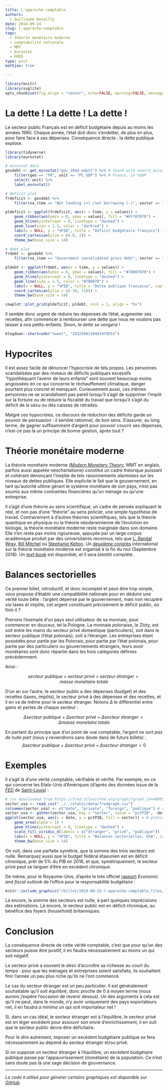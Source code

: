 ```yaml
---
title: L'approche comptable
authors: 
  - Guillaume Devailly
date: 2018-09-24
slug: l-approche-comptable
tags:
  - théorie monétaire moderne
  - comptabilité nationale
  - MMT
  - Eurostat
  - FRED
type: post
mathjax: true  

---
```


```r
library(knitr)
library(svglite)
opts_chunk$set(fig.align = "center", echo=FALSE, warning=FALSE, message=FALSE)
```

# La dette ! La dette ! La dette !

Le secteur public Français est en déficit budgétaire depuis au moins les années 1980.
Chaque année, l'état doit donc s’endetter, de plus en plus, pour faire face à ses dépenses.
Conséquence directe : la dette publique explose.

```r
library(tidyverse)
library(eurostat)

# eurostat data
govdebt <- get_eurostat("gov_10dd_edpt1") %>% # found with search_eurostat("deficit")
    filter(geo == "FR", unit == "PC_GDP") %>% # France, in %GDP 
    select(-unit) %>%
    label_eurostat()

# deficit plot
frdeficit <- govdebt %>%
    filter(na_item == "Net lending (+) /net borrowing (-)", sector == "General government")

pldeficit <- ggplot(frdeficit, aes(x = time, y = values)) +
    geom_ribbon(aes(ymin = 0, ymax = values), fill = "#FF707070") +
    geom_hline(yintercept = 0, linetype = "dashed") +
    geom_line(size = 1.5, color = "darkred") +
    labs(x = NULL, y = "%PIB", title = "Déficit budgétaire français") +
    coord_cartesian(ylim = c(-8, 2)) +
    theme_bw(base_size = 14)

# debt plot
frdebt <- govdebt %>%
    filter(na_item == "Government consolidated gross debt", sector == "General government")

pldebt <- ggplot(frdebt, aes(x = time, y = values)) +
    geom_ribbon(aes(ymin = 0, ymax = values), fill = "#70007070") +
    geom_hline(yintercept = 0, linetype = "dashed") +
    geom_line(size = 1.5, color = "#700070") +
    labs(x = NULL, y = "%PIB", title = "Dette publique française", caption = "Données eurostat") +
    coord_cartesian(ylim = c(-10, 110)) +
    theme_bw(base_size = 14)

cowplot::plot_grid(pldeficit, pldebt, ncol = 1, align = "hv")
```

Il semble donc urgent de réduire les dépenses de l'état, augmenter ses recettes,
afin commencer à rembourser une dette que nous ne voulons pas laisser à nos petits-enfants.
Sinon, *la dette se vengera* !

```r
blogdown::shortcode("tweet", "1032568130403479553")
```

# Hypocrites

Il est assez facile de dénoncer l'hypocrisie de tels propos. Les personnes scandalisées par des niveaux de
déficits publiques excessifs "hypothéquant l'avenir de leurs enfants" sont souvent beaucoup moins angoissées
en ce qui concerne le réchauffement climatique, danger pourtant plus concret et menaçant.
Curieusement aussi, ces mêmes personnes ne se scandalisent pas pareil
lorsqu'il s'agit de supprimer l'impôt sur la fortune ou de réduire la fiscalité du travail 
que lorsqu'il s'agit du déficit de la sécu ou des caisses de retraites.

Malgré ces hypocrisies, ce discours de réduction des déficits garde un pouvoir de persuasion : il semble rationnel, de bon sens.
S'assurer, au long terme, de gagner suffisamment d'argent pour pouvoir couvrir ses dépenses, 
n'est-ce pas là un principe de bonne gestion, après tout ?

# Théorie monétaire moderne

La théorie monétaire moderne ([*Modern Monetary Theory*](https://en.wikipedia.org/wiki/Modern_Monetary_Theory),
MMT en anglais, parfois aussi appelée néochartalisme) constitut un cadre
théorique puissant et cohérant dénonçant l’ineptie de tels raisonnements alarmistes 
sur les niveaux de dettes publiques.
Elle explicite le fait que le gouvernement, en tant qu'autorité ultime gérant le système monétaire de son pays,
n'est pas soumis aux même contraintes financières qu'un ménage ou qu'une entreprise.

Il s'agit d'une théorie au sens scientifique, un cadre de pensée expliquant le réel,
et non pas d'une "théorie" au sens policier, une simple
hypothèse de travail. Contrairement à d'autres théories scientifiques,
tels que la théorie quantique en physique ou la théorie néodarwinienne
de l’évolution  en biologie, la théorie monétaire moderne reste marginale dans son domaine.
Elle n'en reste pas moins rigoureuse, appuyée par
un large corpus académique produit par des universitaires reconnus, tels que [L. Randal Wray](https://scholar.google.fr/citations?user=hT6gPWoAAAAJ&hl=fr&oi=ao), 
[Bill Mitchel](https://en.wikipedia.org/wiki/Bill_Mitchell_(economist))
ou [Stephanie Kelton](https://en.wikipedia.org/wiki/Stephanie_Kelton).
Un [deuxième congrès](http://www.mmtconference.org/) international sur la théorie monétaire moderne 
est organisé à la fin du moi (Septembre 2018).
Un [*text-book*](https://www.amazon.com/Modern-Monetary-Theory-Practice-Introductory-ebook/dp/B01EG02ITA/ref=sr_1_fkmr1_1)
est disponible, et il sera bientôt complété.

# Balances sectorielles

Ce premier billet, introductif, et donc incomplet et peut-être trop simple,
vous propose d'établir une compatibilité nationale 
pour en déduire une vérité toute bête : l'argent dépensé par le gouvernement, mais non récupéré *via* taxes et impôts,
cet argent constituant précisément le déficit public, où finit-il ?

Prenons l'exemple d'un pays seul utilisateur de sa monnaie, pour commencer en douceur, tel la Pologne.
La monnaie polonaise, le Zloty, est soit entre les mains du secteur privé domestique (particuliers),
soit dans le secteur publique (l'état polonais), soit à l'étranger.
Les entreprises étant possédés pour partie par les Polonais, pour partie par l'état polonais, pour partie
par des particuliers ou gouvernements étrangers, leurs avoir monétaires sont donc répartie dans les trois catégories
définies précédemment.

Ainsi :

$$ secteur\ publique + secteur\ privé + secteur\ étranger = masse\ monétaire\ totale $$

D'un an sur l'autre, le secteur public a des dépenses (budget) et des recettes (taxes, impôts),
le secteur privé à des dépenses et des recettes, et il en va de même pour le secteur étranger. Notons
$\Delta$ le différentiel entre gains et pertes de chaque secteur :

$$ \Delta secteur\ publique + \Delta secteur\ privé + \Delta secteur\ étranger = \Delta masse\ monétaire\ totale $$

En partant du principe que d'un point de vue comptable,
l'argent *ne sort pas de nulle part* (nous y reviendrons sans doute dans de futurs billets) :
$$ \Delta secteur\ publique + \Delta secteur\ privé + \Delta secteur\ étranger = 0$$

# Exemples

Il s'agit là d'une vérité comptable, vérifiable et vérifié. Par exemple, en ce qui concerne les Etats-Unis d'Amériques
(d'après des données issue de la [*FED*](https://fr.wikipedia.org/wiki/R%C3%A9serve_f%C3%A9d%C3%A9rale_des_%C3%89tats-Unis) 
de [Saint-Louis](https://fred.stlouisfed.org/graph/?graph_id=480953)) :

```r
# csv downloaded from https://fred.stlouisfed.org/graph/?graph_id=480953
sector_usa <- read_csv("../../static/data/fredgraph.csv")
colnames(sector_usa) <- c("date", "private", "foreign", "publique") # renaming coloumns
sector_usa <- gather(sector_usa, key = "sector", value = "pctPIB", -date) # tidying
ggplot(sector_usa, aes(x = date, y = pctPIB, fill = sector)) + # ploting
    geom_area(alpha = 1) +
    geom_hline(yintercept = 0, linetype = "dashed") +
    scale_fill_viridis_d(labels = c("étranger", "privé", "publique")) + 
    labs(x = NULL, y = "%PIB", title = "Balances sectorielles, USA", caption = "Données FRED St Louis", fill = "Secteur :") +
    theme_bw(base_size = 14)

```

On voit, dans une parfaite symétrie, que la somme des trois secteurs est nulle. Remarquez aussi que le budget fédéral
étasunien est en déficit chronique, prêt de 5% du PIB en 2016, et que, symétriquement, le secteur privé peut
se targuer d'être en excédent chronique.

De même, pour le Royaume-Unis, d'après le très officiel
[rapport](http://obr.uk/efo/economic-fiscal-outlook-march-2018/) *Economic and fiscal outlook* de l'office 
pour la responsabilité budgétaire :

```r
knitr::include_graphics("/billet/2018-08-25-l-approche-comptable_files/obr_2018.png")
```

Là encore, la somme des secteurs est nulle, à part quelques imprécisions des estimations. Là encore, 
le secteur public est en déficit chronique, au bénéfice des foyers (*household*) britanniques.

# Conclusion

La conséquence directe de cette vérité comptable, c'est que pour qu'un des secteurs puisse être positif,
il en faudra nécessairement au moins un qui soit négatif.

Le secteur privé a souvent le désir d'accroître sa richesse au court du temps :
pour que les ménages et entreprises soient satisfaits, ils souhaitent finir l'année un peu plus riche
qu'ils ne l'ont commencé.

Le cas du secteur étranger est un peu particulier. Il est généralement souhaitable qu'il soit équilibré, 
donc proche de 0 à moyen terme (nous aurons j’espère  l'occasion de revenir dessus).
Un des arguments à cela est qu'il ne peut, dans le monde, n'y avoir uniquement des pays exportateurs net, il en faudra 
*a minima* un qui soit importateur net !

Si, dans un cas idéal, le secteur étranger est à l'équilibre, le secteur privé est en léger excédent pour
assouvir son envie d'enrichissement, il en suit que le secteur public devra-être déficitaire.

Pour le dire autrement, imposer un excédent budgétaire publique se fera nécessairement au
dépend du secteur étranger et/ou privé.

Si on suppose un secteur étranger à l'équilibre, un excédent budgétaire publique passe par l’appauvrissement 
(monétaire) de la population. Ce n'est sans doute pas là une sage décision de gouvernance.

---
*Le code `R` utilisé pour générer certains graphiques est disponible sur
[GitHub](https://github.com/gdevailly/amatmacro/blob/master/content/billet/2018-08-25-l-approche-comptable.Rmd).*
